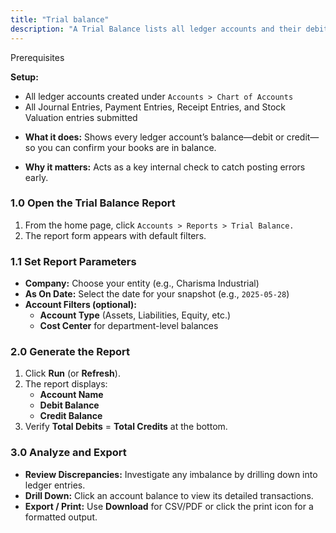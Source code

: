 ```yaml
---
title: "Trial balance"
description: "A Trial Balance lists all ledger accounts and their debit or credit balances at a specific point in time. Use this report to verify that total debits equal total credits before preparing formal financial statements."
---
```


<Info>
  Prerequisites

  **Setup:**

  - All ledger accounts created under `Accounts > Chart of Accounts`
  - All Journal Entries, Payment Entries, Receipt Entries, and Stock Valuation entries submitted
</Info>

<Accordion title="Overview">
  

  - **What it does:** Shows every ledger account’s balance—debit or credit—so you can confirm your books are in balance.  

  - **Why it matters:** Acts as a key internal check to catch posting errors early.
</Accordion>

### 1.0 Open the Trial Balance Report

1. From the home page, click `Accounts > Reports > Trial Balance.`
2. The report form appears with default filters.

### 1.1 Set Report Parameters

- **Company:** Choose your entity (e.g., Charisma Industrial)
- **As On Date:** Select the date for your snapshot (e.g., `2025-05-28`)
- **Account Filters (optional):**
  - **Account Type** (Assets, Liabilities, Equity, etc.)
  - **Cost Center** for department-level balances

### 2.0 Generate the Report

1. Click **Run** (or **Refresh**).
2. The report displays:
   - **Account Name**
   - **Debit Balance**
   - **Credit Balance**
3. Verify **Total Debits** = **Total Credits** at the bottom.

### 3.0 Analyze and Export

- **Review Discrepancies:** Investigate any imbalance by drilling down into ledger entries.
- **Drill Down:** Click an account balance to view its detailed transactions.
- **Export / Print:** Use **Download** for CSV/PDF or click the print icon for a formatted output.